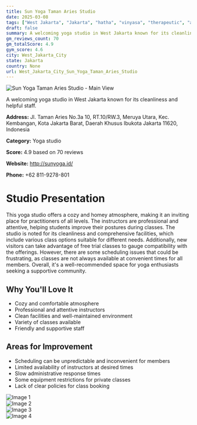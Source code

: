 ```yaml
---
title: Sun Yoga Taman Aries Studio
date: 2025-03-08
tags: ["West Jakarta", "Jakarta", "hatha", "vinyasa", "therapeutic", "atmosphere", "cleanliness", "West Jakarta City"]  
draft: false
summary: A welcoming yoga studio in West Jakarta known for its cleanliness and helpful staff.
gm_reviews_count: 70
gm_totalScore: 4.9
gym_score: 4.6
city: West_Jakarta_City
state: Jakarta
country: None
url: West_Jakarta_City_Sun_Yoga_Taman_Aries_Studio
---
```


<div className="aspect-[16/9] relative my-8">
  <img 
    src="https://lh5.googleusercontent.com/p/AF1QipPvfO5LOQPw6M9OGMMClt6i5GK_YZfOUkQ59s8k=w1920-h1080-k-no"
    alt="Sun Yoga Taman Aries Studio - Main View"
    className="object-cover absolute inset-0 w-full h-full rounded-lg"
  />
</div>

A welcoming yoga studio in West Jakarta known for its cleanliness and helpful staff.

**Address:** Jl. Taman Aries No.3a 10, RT.10/RW.3, Meruya Utara, Kec. Kembangan, Kota Jakarta Barat, Daerah Khusus Ibukota Jakarta 11620, Indonesia

**Category:** Yoga studio

**Score:** 4.9 based on 70 reviews

**Website:** http://sunyoga.id/

**Phone:** +62 811-9278-801

# Studio Presentation

This yoga studio offers a cozy and homey atmosphere, making it an inviting place for practitioners of all levels. The instructors are professional and attentive, helping students improve their postures during classes. The studio is noted for its cleanliness and comprehensive facilities, which include various class options suitable for different needs. Additionally, new visitors can take advantage of free trial classes to gauge compatibility with the offerings. However, there are some scheduling issues that could be frustrating, as classes are not always available at convenient times for all members. Overall, it's a well-recommended space for yoga enthusiasts seeking a supportive community.



## Why You'll Love It

- Cozy and comfortable atmosphere
- Professional and attentive instructors
- Clean facilities and well-maintained environment
- Variety of classes available
- Friendly and supportive staff

## Areas for Improvement

- Scheduling can be unpredictable and inconvenient for members
- Limited availability of instructors at desired times
- Slow administrative response times
- Some equipment restrictions for private classes
- Lack of clear policies for class booking

<div className="grid grid-cols-1 xl:grid-cols-2 gap-4 my-8">
<div className="aspect-[4/3] relative"><img src="https://lh5.googleusercontent.com/p/AF1QipNhS75kq2STU-4rUpd2FSsf9E34pthvDPBU71YY=w1920-h1080-k-no" alt="Image 1" className="object-cover absolute inset-0 w-full h-full rounded-lg" /></div>
<div className="aspect-[4/3] relative"><img src="https://lh5.googleusercontent.com/p/AF1QipM84h3YALOeTFGimZ_OAlNticAFKEDsP11ZVMTm=w1920-h1080-k-no" alt="Image 2" className="object-cover absolute inset-0 w-full h-full rounded-lg" /></div>
<div className="aspect-[4/3] relative"><img src="https://lh5.googleusercontent.com/p/AF1QipNefFVNKcxnszm5iAgauptuscwuYyUF_l1YAUMv=w1920-h1080-k-no" alt="Image 3" className="object-cover absolute inset-0 w-full h-full rounded-lg" /></div>
<div className="aspect-[4/3] relative"><img src="https://lh5.googleusercontent.com/p/AF1QipNQZECuSIr2lo3mf4vvXPOgSg9K4zYLKmM5bjqr=w1920-h1080-k-no" alt="Image 4" className="object-cover absolute inset-0 w-full h-full rounded-lg" /></div>
</div>